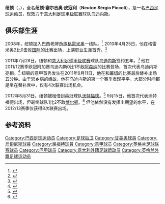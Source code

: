 {{Infobox football biography
| name      = 纽顿<br>Neuton
| image =
| fullname = Neuton Sérgio Piccoli
| height = {{height|m=1.82}}
| birth_date = {{birth date and age|1990|3|14|df=y}}
| birth_place = [[巴西|巴西]][[埃雷欣|埃雷欣]]
| currentclub  = [[乌迪内斯足球俱乐部|乌迪内斯]]
| clubnumber = 2
| position = [[后卫_(足球)|后卫]]
| youthyears1 =  
| youthclubs1 =  
| years1 =   2010–2011
| years2 =   2011–
| years3 =   2012–2013
| clubs1 =   [[甘美奧阿雷格里港足球會|格雷米奥]]
| clubs2 =   [[乌迪内斯足球俱乐部|乌迪内斯]]
| clubs3 =   → [[沃特福德足球俱乐部|沃特福德]] (租借)
| caps1  =   27 
| caps2  =    4
| caps3  =    8
| goals1 =    1 
| goals2 =    0
| goals3 =    0
| nationalyears1 =  
| nationalteam1 =  
| nationalcaps1 =    
| nationalgoals1 = 
| pcupdate = 2013年8月1日
| ntupdate =
}}
'''纽顿'''（'''{{lang-pt|Neuton}}'''，{{bd|1990年|3月14日|||catIdx=Neuton}}），全名'''纽顿·塞尔吉奥·皮寇利'''（'''Neuton Sérgio Piccoli'''），是一名[[巴西|巴西]][[足球|足球]][[运动员|运动员]]，现效力于[[意大利足球甲级联赛|意大利足球甲级联赛]]球队[[乌迪内斯足球俱乐部|乌迪内斯]]。

==俱乐部生涯==
2008年，纽顿加入巴西老牌劲旅[[甘美奧阿雷格里港足球會|格雷米奥]]一线队。<ref>{{cite news| url = http://www.footballzz.co.uk/jogador/neuton/2009_2010/ficha/139/default/138492| title = Neuton: Neuton Sergio Piccoli| work = footballzz.co.uk| date = | accessdate = 11 July 2011}}{{dead link|date=2018年4月 |bot=InternetArchiveBot |fix-attempted=yes }}</ref> 2010年4月25日，他在格雷米奥2比0击败[[国际体育会|国际]]的比赛出场，上演职业生涯首秀。<ref name="Debut">{{cite news| url = http://soccernet.espn.go.com/match?id=287084&cc=5901| title = Internacional 0-2 Gremio| publisher = ESPN| work = Soccernet| date = 25 April 2010| accessdate = 11 July 2011| archive-date = 2012-10-26| archive-url = https://web.archive.org/web/20121026105635/http://soccernet.espn.go.com/match?id=287084&cc=5901| dead-url = no}}</ref> 

2011年7月28日，纽顿和[[意大利足球甲级联赛|意大利足球甲级联赛]]球队[[乌迪内斯足球俱乐部|乌迪内斯]]签约五年。<ref>{{cite news|title=Official: Udinese signs Brazilian defender Neuton from Gremio|url=http://www.goal.com/en-us/news/69/transfer-zone/2011/07/27/2592967/official-udinese-signs-brazilian-defender-neuton-from-gremio|publisher=Goal.com|date=27 June 2011|accessdate=19 November 2012|archive-date=2016-03-05|archive-url=https://web.archive.org/web/20160305190540/http://www.goal.com/en-us/news/69/transfer-zone/2011/07/27/2592967/official-udinese-signs-brazilian-defender-neuton-from-gremio|dead-url=no}}</ref> 他在2011/12赛季欧冠附加赛乌迪内斯0比1不敌[[阿森纳足球俱乐部|阿森纳]]的比赛登场，首次代表乌迪内斯亮相。<ref>{{cite news| url =  http://www.guardian.co.uk/football/2011/aug/16/arsenal-udinese-champions-league-play-off| title =  Arsenal 1-0 Udinese| publisher =  Guardian News and Media| work =  guardian.co.uk| date =  16 August 2011| accessdate =  17 August 2011| archive-date =  2011-11-19| archive-url =  https://web.archive.org/web/20111119132557/http://www.guardian.co.uk/football/2011/aug/16/arsenal-udinese-champions-league-play-off| dead-url =  no}}</ref> 纽顿的意甲首秀发生在2011年9月11日，他在和[[莱切足球俱乐部|莱切]]的比赛最后替补出场五分钟。由于思乡病的缘故，他在乌迪内斯的第一个赛季表现平平，大部分时间都是坐在替补席中，仅有4次联赛出场机会。

2012年8月31日，纽顿被租借到英冠球队[[沃特福德足球俱乐部|沃特福德]]。<ref>{{cite news|title=Watford sign Udinese loanees Sergio Piccoli Neuton, Joel Ekstrand, Fernando Forestieri and Jean-Alain Fanchone|url=http://m.watfordobserver.co.uk/sport/9905199.Four_more_Udinese_loanees_join_Watford/|publisher=Watford Observer|date=31 August 2012|accessdate=19 November 2012|archive-date=2016-03-05|archive-url=https://web.archive.org/web/20160305070010/http://m.watfordobserver.co.uk/sport/9905199.Four_more_Udinese_loanees_join_Watford/|dead-url=no}}</ref> 9月15日，他首次代表沃特福德出场，但最终球队1比2不敌[[博尔顿足球俱乐部|博尔顿]]。<ref>{{cite news
|url = http://www.watfordobserver.co.uk/sport/watfordfc/watfordfcnews/9931827.Doyley_goal_not_enough_at_Bolton/|title = Second goal of Lloyd Doyley's career doesn't hide Watford's defensive frailties at Bolton Wanderers| publisher = Newsquest| work = Watford Observer| date = 15 September 2012| accessdate = 16 September 2012}}</ref> 但他依然没有发挥出期望的水平，在2012/13赛季仅获得8次联赛出场。

==参考资料==
{{reflist}}

{{DEFAULTSORT:Neuton}}
[[Category:巴西足球运动员|Category:巴西足球运动员]]
[[Category:足球后卫|Category:足球后卫]]
[[Category:甘美奧球員|Category:甘美奧球員]]
[[Category:烏甸尼斯球員|Category:烏甸尼斯球員]]
[[Category:屈福特球員|Category:屈福特球員]]
[[Category:意甲球员|Category:意甲球员]]
[[Category:英格兰足球联赛球员|Category:英格兰足球联赛球员]]
[[Category:巴甲球员|Category:巴甲球员]]
[[Category:意大利外籍足球运动员|Category:意大利外籍足球运动员]]
[[Category:英格兰外籍足球运动员|Category:英格兰外籍足球运动员]]